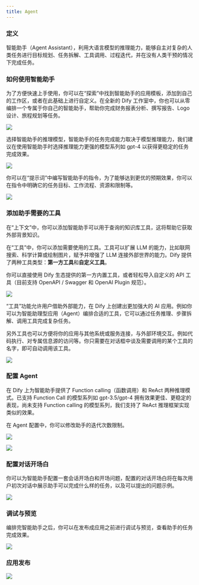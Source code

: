 ```yaml
---
title: Agent
---
```


### 定义

智能助手（Agent Assistant），利用大语言模型的推理能力，能够自主对复杂的人类任务进行目标规划、任务拆解、工具调用、过程迭代，并在没有人类干预的情况下完成任务。

### 如何使用智能助手

为了方便快速上手使用，你可以在“探索”中找到智能助手的应用模板，添加到自己的工作区，或者在此基础上进行自定义。在全新的 Dify 工作室中，你也可以从零编排一个专属于你自己的智能助手，帮助你完成财务报表分析、撰写报告、Logo 设计、旅程规划等任务。

![](https://assets-docs.dify.ai/2025/05/40d3342c49dc56350356eade970454c3.png)

选择智能助手的推理模型，智能助手的任务完成能力取决于模型推理能力，我们建议在使用智能助手时选择推理能力更强的模型系列如 gpt-4 以获得更稳定的任务完成效果。

![](https://assets-docs.dify.ai/2025/05/6c538b11885e24394906e3b7e5c19b17.png)

你可以在“提示词”中编写智能助手的指令，为了能够达到更优的预期效果，你可以在指令中明确它的任务目标、工作流程、资源和限制等。

![](https://assets-docs.dify.ai/2025/05/a04ab941483c2d50633011a6ad5b69fb.png)

### 添加助手需要的工具

在“上下文”中，你可以添加智能助手可以用于查询的知识库工具，这将帮助它获取外部背景知识。

在“工具”中，你可以添加需要使用的工具。工具可以扩展 LLM 的能力，比如联网搜索、科学计算或绘制图片，赋予并增强了 LLM 连接外部世界的能力。Dify 提供了两种工具类型：**第一方工具**和**自定义工具**。

你可以直接使用 Dify 生态提供的第一方内置工具，或者轻松导入自定义的 API 工具（目前支持 OpenAPI / Swagger 和 OpenAI Plugin 规范）。

![](https://assets-docs.dify.ai/2025/05/e5cfc25900fd8b2ca8e9c88402affd72.png)

“工具”功能允许用户借助外部能力，在 Dify 上创建出更加强大的 AI 应用。例如你可以为智能助理型应用（Agent）编排合适的工具，它可以通过任务推理、步骤拆解、调用工具完成复杂任务。

另外工具也可以方便将你的应用与其他系统或服务连接，与外部环境交互。例如代码执行、对专属信息源的访问等。你只需要在对话框中谈及需要调用的某个工具的名字，即可自动调用该工具。

![](https://assets-docs.dify.ai/2025/05/a4f47a122bee8ec4b57b77524555517e.png)

### 配置 Agent

在 Dify 上为智能助手提供了 Function calling（函数调用）和 ReAct 两种推理模式。已支持 Function Call 的模型系列如 gpt-3.5/gpt-4 拥有效果更佳、更稳定的表现，尚未支持 Function calling 的模型系列，我们支持了 ReAct 推理框架实现类似的效果。

在 Agent 配置中，你可以修改助手的迭代次数限制。

![](https://assets-docs.dify.ai/2025/05/85526d52781ea5b45c8e54679af90c03.png)

![](https://assets-docs.dify.ai/2025/05/876dfa7271d17166f160638ca43eeb21.png)

### 配置对话开场白

你可以为智能助手配置一套会话开场白和开场问题，配置的对话开场白将在每次用户初次对话中展示助手可以完成什么样的任务，以及可以提出的问题示例。

![](https://assets-docs.dify.ai/2025/05/d4adbbfb1c6a6d020e06972713ad7c7c.png)

### 调试与预览

编排完智能助手之后，你可以在发布成应用之前进行调试与预览，查看助手的任务完成效果。

![](https://assets-docs.dify.ai/2025/05/651df066bc2dc78deffed189b718b8b4.png)

### 应用发布

![](https://assets-docs.dify.ai/2025/05/1eb90b9b3d0905e525010ad3376cb626.png)
